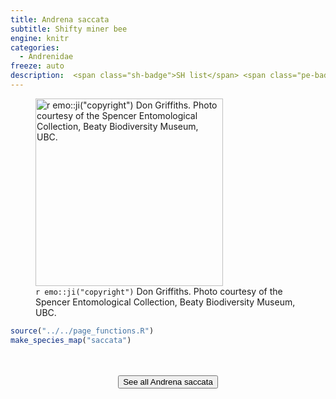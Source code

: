```yaml
---
title: Andrena saccata
subtitle: Shifty miner bee
engine: knitr
categories:
  - Andrenidae
freeze: auto
description:  <span class="sh-badge">SH list</span> <span class="pe-badge">PM Evidence</span>
---
```

![`r emo::ji("copyright")` Don Griffiths. Photo courtesy of the Spencer Entomological Collection, Beaty Biodiversity Museum, UBC.](https://www.zoology.ubc.ca/entomology/main/Hymenoptera/Andrenidae/Andrena%20saccata%20(3lateral).jpg){height=300}





```r
source("../../page_functions.R")
make_species_map("saccata")
```
<br><br>
<center>


<a href="https://www.zoology.ubc.ca/entomology/main/Hymenoptera/Andrenidae/Andrena%20saccata.php"><button type="button" class="btn btn-secondary">See all Andrena saccata <i class="fa-solid fa-arrow-up-right-from-square"></i> </button></a>
</center>

